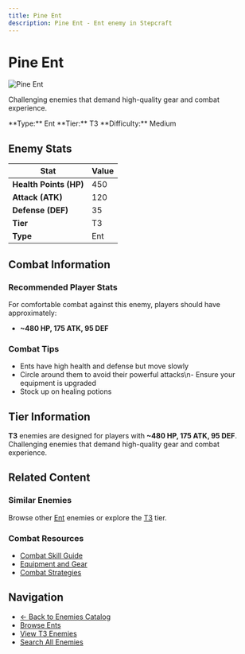 ```yaml
---
title: Pine Ent
description: Pine Ent - Ent enemy in Stepcraft
---
```


# Pine Ent

<div className="flex items-start gap-6 mb-8">
  <div className="flex-shrink-0">
    <img src="/assets/enemies/pine_ent/ent.png" alt="Pine Ent" className="w-24 h-24 border rounded-lg" />
  </div>
  <div className="flex-1">
    <div className="space-y-2">
      <p className="text-lg text-muted-foreground">Challenging enemies that demand high-quality gear and combat experience.</p>
      <div className="flex flex-wrap gap-4 text-sm">
        <span className="px-2 py-1 bg-blue-100 dark:bg-blue-900 rounded-md">
          **Type:** Ent
        </span>
        <span className="px-2 py-1 bg-orange-100 dark:bg-orange-900 rounded-md">
          **Tier:** T3
        </span>
        <span className="px-2 py-1 bg-red-100 dark:bg-red-900 rounded-md">
          **Difficulty:** Medium
        </span>
      </div>
    </div>
  </div>
</div>

## Enemy Stats

| Stat | Value |
|------|-------|
| **Health Points (HP)** | 450 |
| **Attack (ATK)** | 120 |
| **Defense (DEF)** | 35 |
| **Tier** | T3 |
| **Type** | Ent |

## Combat Information

### Recommended Player Stats
For comfortable combat against this enemy, players should have approximately:
- **~480 HP, 175 ATK, 95 DEF**

### Combat Tips
- Ents have high health and defense but move slowly
- Circle around them to avoid their powerful attacks\n- Ensure your equipment is upgraded
- Stock up on healing potions

## Tier Information

**T3** enemies are designed for players with **~480 HP, 175 ATK, 95 DEF**. Challenging enemies that demand high-quality gear and combat experience.

## Related Content

### Similar Enemies
Browse other [Ent](/docs/enemies#ents) enemies or explore the [T3](/docs/enemies#tier-3-t3) tier.

### Combat Resources
- [Combat Skill Guide](/docs/skills/individual/combat)
- [Equipment and Gear](/docs/items)
- [Combat Strategies](/docs/getting-started)

## Navigation

- [← Back to Enemies Catalog](/docs/enemies)
- [Browse Ents](/docs/enemies#ents)
- [View T3 Enemies](/docs/enemies#tier-3-t3)
- [Search All Enemies](/search)
